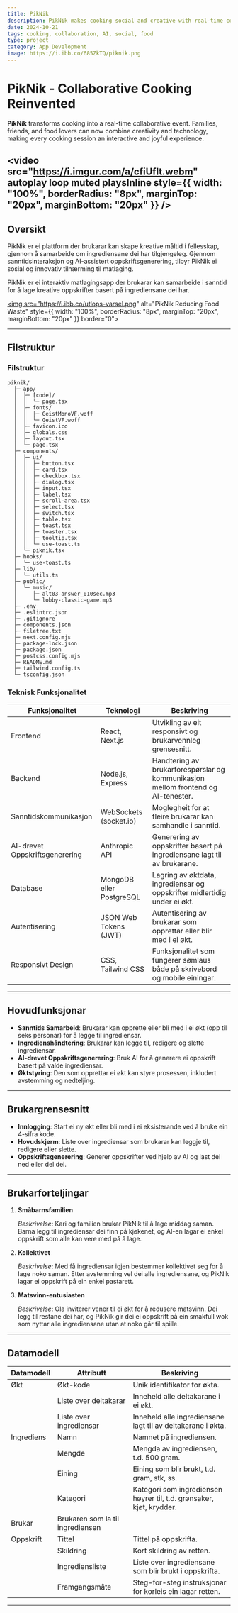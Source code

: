 ```yaml
---
title: PikNik
description: PikNik makes cooking social and creative with real-time collaboration and AI-assisted recipes.
date: 2024-10-21
tags: cooking, collaboration, AI, social, food
type: project
category: App Development
image: https://i.ibb.co/685ZkTQ/piknik.png
---
```


# PikNik - Collaborative Cooking Reinvented

**PikNik** transforms cooking into a real-time collaborative event. Families, friends, and food lovers can now combine creativity and technology, making every cooking session an interactive and joyful experience.

<video 
  src="https://i.imgur.com/a/cfiUflt.webm" 
  autoplay 
  loop 
  muted 
  playsInline 
  style={{ 
    width: "100%", 
    borderRadius: "8px", 
    marginTop: "20px", 
    marginBottom: "20px" 
  }} 
/>
---

## Oversikt

PikNik er ei plattform der brukarar kan skape kreative måltid i fellesskap, gjennom å samarbeide om ingrediensane dei har tilgjengeleg. Gjennom sanntidsinteraksjon og AI-assistert oppskriftsgenerering, tilbyr PikNik ei sosial og innovativ tilnærming til matlaging.

PikNik er ei interaktiv matlagingsapp der brukarar kan samarbeide i sanntid for å lage kreative oppskrifter basert på ingrediensane dei har.

<a href="https://ibb.co/utlops-varsel.png"><img src="https://i.ibb.co/utlops-varsel.png" alt="PikNik Reducing Food Waste" style={{ width: "100%", borderRadius: "8px", marginTop: "20px", marginBottom: "20px" }} border="0"></a>

---

## Filstruktur

<div style={{ display: 'flex', justifyContent: 'space-between', alignItems: 'flex-start', gap: '2rem' }}>
  
### Filstruktur

```plaintext
piknik/
  ├─ app/
  │  ├─ [code]/
  │  │  └─ page.tsx
  │  ├─ fonts/
  │  │  ├─ GeistMonoVF.woff
  │  │  └─ GeistVF.woff
  │  ├─ favicon.ico
  │  ├─ globals.css
  │  ├─ layout.tsx
  │  └─ page.tsx
  ├─ components/
  │  ├─ ui/
  │  │  ├─ button.tsx
  │  │  ├─ card.tsx
  │  │  ├─ checkbox.tsx
  │  │  ├─ dialog.tsx
  │  │  ├─ input.tsx
  │  │  ├─ label.tsx
  │  │  ├─ scroll-area.tsx
  │  │  ├─ select.tsx
  │  │  ├─ switch.tsx
  │  │  ├─ table.tsx
  │  │  ├─ toast.tsx
  │  │  ├─ toaster.tsx
  │  │  ├─ tooltip.tsx
  │  │  └─ use-toast.ts
  │  └─ piknik.tsx
  ├─ hooks/
  │  └─ use-toast.ts
  ├─ lib/
  │  └─ utils.ts
  ├─ public/
  │  └─ music/
  │     ├─ alt03-answer_010sec.mp3
  │     └─ lobby-classic-game.mp3
  ├─ .env
  ├─ .eslintrc.json
  ├─ .gitignore
  ├─ components.json
  ├─ filetree.txt
  ├─ next.config.mjs
  ├─ package-lock.json
  ├─ package.json
  ├─ postcss.config.mjs
  ├─ README.md
  ├─ tailwind.config.ts
  └─ tsconfig.json
```

### Teknisk Funksjonalitet

| **Funksjonalitet**               | **Teknologi**                  | **Beskriving**                                                                                                                                                    |
|-----------------------------------|--------------------------------|-------------------------------------------------------------------------------------------------------------------------------------------------------------------|
| Frontend                         | React, Next.js                 | Utvikling av eit responsivt og brukarvennleg grensesnitt.                                                                                                          |
| Backend                          | Node.js, Express               | Handtering av brukarforespørslar og kommunikasjon mellom frontend og AI-tenester.                                                                                 |
| Sanntidskommunikasjon             | WebSockets (socket.io)         | Moglegheit for at fleire brukarar kan samhandle i sanntid.                                                                                                         |
| AI-drevet Oppskriftsgenerering    | Anthropic API                  | Generering av oppskrifter basert på ingrediensane lagt til av brukarane.                                                                                          |
| Database                         | MongoDB eller PostgreSQL       | Lagring av øktdata, ingrediensar og oppskrifter midlertidig under ei økt.                                                                                         |
| Autentisering                    | JSON Web Tokens (JWT)          | Autentisering av brukarar som opprettar eller blir med i ei økt.                                                                                                   |
| Responsivt Design                | CSS, Tailwind CSS              | Funksjonalitet som fungerer sømlaus både på skrivebord og mobile einingar.                                                                                        |

</div>

---

## Hovudfunksjonar

- **Sanntids Samarbeid**: Brukarar kan opprette eller bli med i ei økt (opp til seks personar) for å legge til ingrediensar.
- **Ingredienshåndtering**: Brukarar kan legge til, redigere og slette ingrediensar.
- **AI-drevet Oppskriftsgenerering**: Bruk AI for å generere ei oppskrift basert på valde ingrediensar.
- **Øktstyring**: Den som opprettar ei økt kan styre prosessen, inkludert avstemming og nedteljing.

---

## Brukargrensesnitt

- **Innlogging**: Start ei ny økt eller bli med i ei eksisterande ved å bruke ein 4-sifra kode.
- **Hovudskjerm**: Liste over ingrediensar som brukarar kan leggje til, redigere eller slette.
- **Oppskriftsgenerering**: Generer oppskrifter ved hjelp av AI og last dei ned eller del dei.

---

## Brukarforteljingar

1. **Småbarnsfamilien**

   *Beskrivelse*: Kari og familien brukar PikNik til å lage middag saman. Barna legg til ingrediensar dei finn på kjøkenet, og AI-en lagar ei enkel oppskrift som alle kan vere med på å lage.

2. **Kollektivet**

   *Beskrivelse*: Med få ingrediensar igjen bestemmer kollektivet seg for å lage noko saman. Etter avstemming vel dei alle ingrediensane, og PikNik lagar ei oppskrift på ein enkel pastarett.

3. **Matsvinn-entusiasten**

   *Beskrivelse*: Ola inviterer vener til ei økt for å redusere matsvinn. Dei legg til restane dei har, og PikNik gir dei ei oppskrift på ein smakfull wok som nyttar alle ingrediensane utan at noko går til spille.

---

## Datamodell

| **Datamodell**  | **Attributt**                   | **Beskriving**                                                                                       |
|-----------------|---------------------------------|------------------------------------------------------------------------------------------------------|
| Økt             | Økt-kode                        | Unik identifikator for økta.                                                                          |
|                 | Liste over deltakarar           | Inneheld alle deltakarane i ei økt.                                                                   |
|                 | Liste over ingrediensar         | Inneheld alle ingrediensane lagt til av deltakarane i økta.                                           |
| Ingrediens      | Namn                            | Namnet på ingrediensen.                                                                               |
|                 | Mengde                          | Mengda av ingrediensen, t.d. 500 gram.                                                                |
|                 | Eining                          | Eining som blir brukt, t.d. gram, stk, ss.                                                            |
|                 | Kategori                        | Kategori som ingrediensen høyrer til, t.d. grønsaker, kjøt, krydder.                                  |
| Brukar          | Brukaren som la til ingrediensen |                                                                                                      |
| Oppskrift       | Tittel                          | Tittel på oppskrifta.                                                                                 |
|                 | Skildring                       | Kort skildring av retten.                                                                             |
|                 | Ingrediensliste                 | Liste over ingrediensane som blir brukt i oppskrifta.                                                 |
|                 | Framgangsmåte                   | Steg-for-steg instruksjonar for korleis ein lagar retten.                                              |

---
